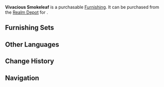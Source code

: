 {{Furnishing Infobox
|id             = 372420
|image          = Item Vivacious Smokeleaf.png
|category       = Landform
|subcategory    = Shrub
|rarity         = 2
|adeptal_energy = 10
|load           = 50
|reduced_load   = 50
|description    = A tall, upright plant with especially luxuriant leaves in both green and yellow, which has given it the nickname "Smokeleaf."
|source1        = [[Realm Depot]]
|source2        = [[Adeptal Mirror]]
}}
'''Vivacious Smokeleaf''' is a purchasable [[Furnishing]]. It can be purchased from the [[Realm Depot]] for {{Item|Realm Currency|30|x=40}}.

==Furnishing Sets==
{{Craft Usage}}

==Other Languages==
{{Other Languages
|default_hidden = 1
|en      = Vivacious Smokeleaf
|zhs     = 郁生栌青
|zhs_rm  = Yù Shēng Lú Qīng
|zht     = 鬱生櫨青
|zht_rm  = Yù Shēng Lú Qīng
|ja      = 茂生櫨青
|ja_rm   = Mosei Rosei{{Assumed}}
|ko      = 울창한 노청
|ko_rm   = Ulchanghan Nocheong
|es      = Árbol del humo frondoso
|fr      = Feuille-fumée vivace
|ru      = Пышное дымчатое дерево
|th      = กอไม้เขียวแซมแดงที่ร่วงโรย
|th_rm   = 
|vi      = Lư Thanh Non
|de      = Lebhafte Herbstblätter
|id      = Smokeleaf Berserakan
|pt      = Árvore de Fumo Frondosa
}}

==Change History==
{{Change History|1.5}}

==Navigation==
{{Furnishing Navbox/Exterior|Landform}}